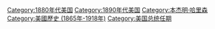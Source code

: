 [[Category:1880年代美国|Category:1880年代美国]]
[[Category:1890年代美国|Category:1890年代美国]]
[[Category:本杰明·哈里森|Category:本杰明·哈里森]]
[[Category:美國歷史_(1865年-1918年)|Category:美國歷史 (1865年-1918年)]]
[[Category:美国总统任期|Category:美国总统任期]]
